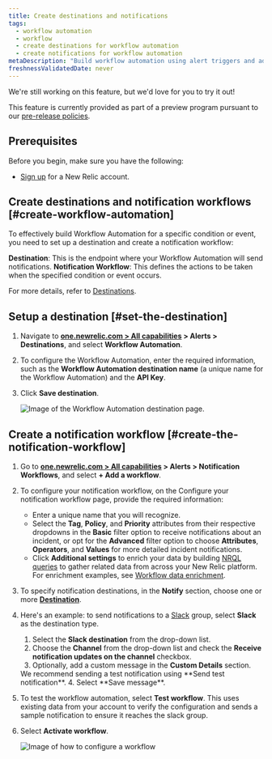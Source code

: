 ```yaml
---
title: Create destinations and notifications
tags:
  - workflow automation
  - workflow
  - create destinations for workflow automation
  - create notifications for workflow automation
metaDescription: "Build workflow automation using alert triggers and add logic to your workflow automation."
freshnessValidatedDate: never
---
```


<Callout title="preview">
  We're still working on this feature, but we'd love for you to try it out!

  This feature is currently provided as part of a preview program pursuant to our [pre-release policies](/docs/licenses/license-information/referenced-policies/new-relic-pre-release-policy).
</Callout>

## Prerequisites

Before you begin, make sure you have the following:

* [Sign up](https://newrelic.com/signup/) for a New Relic account.

## Create destinations and notification workflows [#create-workflow-automation]

To effectively build Workflow Automation for a specific condition or event, you need to set up a destination and create a notification workflow:

**Destination**: This is the endpoint where your Workflow Automation will send notifications.
**Notification Workflow**: This defines the actions to be taken when the specified condition or event occurs.

For more details, refer to [Destinations](/docs/alerts/get-notified/destinations).

## Setup a destination [#set-the-destination]

1. Navigate to **[one.newrelic.com > All capabilities](https://one.newrelic.com/all-capabilities) > Alerts > Destinations**, and select **Workflow Automation**.
2. To configure the Workflow Automation, enter the required information, such as the **Workflow Automation destination name** (a unique name for the Workflow Automation) and the **API Key**.
3. Click **Save destination**.

    <img
      title="How to add a destination"
      alt="Image of the Workflow Automation destination page."
      src="/images/add-a-destination.webp"
    />

## Create a notification workflow [#create-the-notification-workflow]

1. Go to **[one.newrelic.com > All capabilities](https://one.newrelic.com/all-capabilities) > Alerts > Notification Workflows**, and select **+ Add a workflow**.
2. To configure your notification workflow, on the Configure your notification workflow page, provide the required information:
    - Enter a unique name that you will recognize.
    - Select the **Tag**, **Policy**, and **Priority** attributes from their respective dropdowns in the **Basic** filter option to receive notifications about an incident, or opt for the **Advanced** filter option to choose **Attributes**, **Operators**, and **Values** for more detailed incident notifications.
    - Click **Additional settings** to enrich your data by building [NRQL queries](/docs/alerts/get-notified/incident-workflows/#enrichments) to gather related data from across your New Relic platform. For enrichment examples, see [Workflow data enrichment](/docs/alerts/get-notified/custom-variables-incident-workflows/#enrichment-examples).
3. To specify notification destinations, in the **Notify** section, choose one or more [**Destination**](/docs/alerts/get-notified/destinations).
4. Here's an example: to send notifications to a [Slack](/docs/alerts/get-notified/notification-integrations/#slack) group, select **Slack** as the destination type.
    1. Select the **Slack destination** from the drop-down list.
    2. Choose the **Channel** from the drop-down list and check the **Receive notification updates on the channel** checkbox.
    3. Optionally, add a custom message in the **Custom Details** section.
    <Callout variant="tip">
      We recommend sending a test notification using **Send test notification**.
    </Callout>
    4. Select **Save message**.
5. To test the workflow automation, select **Test workflow**. This uses existing data from your account to verify the configuration and sends a sample notification to ensure it reaches the slack group.
6. Select **Activate workflow**.

    <img
      title="How to configure a workflow"
      alt="Image of how to configure a workflow"
      src="/images/configure-workflow.gif"
    />